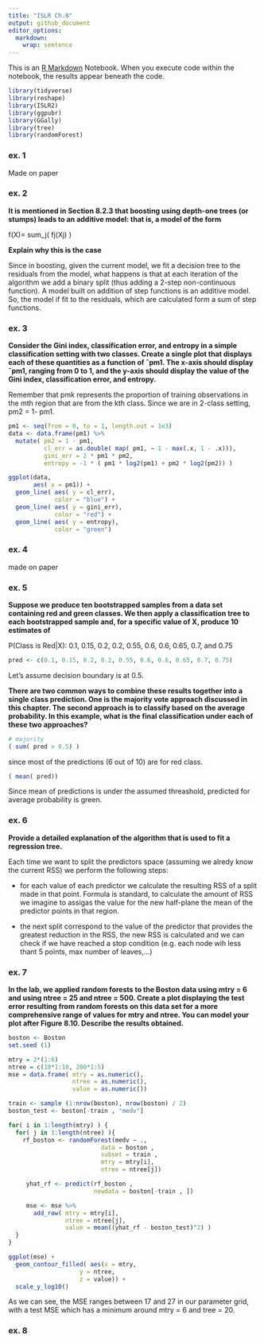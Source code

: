 ```yaml
---
title: "ISLR Ch.8"
output: github_document
editor_options: 
  markdown: 
    wrap: sentence
---
```


This is an [R Markdown](http://rmarkdown.rstudio.com) Notebook.
When you execute code within the notebook, the results appear beneath the code.

```r
library(tidyverse)
library(reshape)
library(ISLR2)
library(ggpubr)
library(GGally)
library(tree)
library(randomForest)
```

### ex. 1

Made on paper

### ex. 2

**It is mentioned in Section 8.2.3 that boosting using depth-one trees (or stumps) leads to an additive model: that is, a model of the form **

f(X)= sum_j( fj(Xj) )

**Explain why this is the case**

Since in boosting, given the current model, we fit a decision tree to the residuals from the model, what happens is that at each iteration of the algorithm we add a binary split (thus adding a 2-step non-continuous function). A model built on addition of step functions is an additive model. So, the model if fit to the residuals, which are calculated form a sum of step functions.

### ex. 3

**Consider the Gini index, classification error, and entropy in a simple classification setting with two classes. Create a single plot that displays each of these quantities as a function of ˆpm1. The x-axis should display ˆpm1, ranging from 0 to 1, and the y-axis should display the value of the Gini index, classification error, and entropy.**

Remember that pmk represents the proportion of training observations in the mth region that are from the kth class. Since we are in 2-class setting, pm2 = 1- pm1.

```r
pm1 <- seq(from = 0, to = 1, length.out = 1e3)
data <- data.frame(pm1) %>% 
  mutate( pm2 = 1 - pm1,
          cl_err = as.double( map( pm1, ∼ 1 - max(.x, 1 - .x))),
          gini_err = 2 * pm1 * pm2,
          entropy = -1 * ( pm1 * log2(pm1) + pm2 * log2(pm2)) )

ggplot(data,
       aes( x = pm1)) +
  geom_line( aes( y = cl_err),
             color = "blue") +
  geom_line( aes( y = gini_err),
             color = "red") +
  geom_line( aes( y = entropy),
             color = "green")
```

### ex. 4

made on paper

### ex. 5

**Suppose we produce ten bootstrapped samples from a data set containing red and green classes. We then apply a classification tree to each bootstrapped sample and, for a specific value of X, produce 10 estimates of** 

P(Class is Red|X): 0.1, 0.15, 0.2, 0.2, 0.55, 0.6, 0.6, 0.65, 0.7, and 0.75

```r
pred <- c(0.1, 0.15, 0.2, 0.2, 0.55, 0.6, 0.6, 0.65, 0.7, 0.75)
```

Let's assume decision boundary is at 0.5.

**There are two common ways to combine these results together into a single class prediction. One is the majority vote approach discussed in this chapter. The second approach is to classify based on the average probability. In this example, what is the final classification under each of these two approaches?**

```r
# majority
( sum( pred > 0.5) )
```

since most of the predictions (6 out of 10) are for red class.

```r
( mean( pred))
```

Since mean of predictions is under the assumed threashold, predicted for average probability is green.

### ex. 6

**Provide a detailed explanation of the algorithm that is used to fit a regression tree.**

Each time we want to split the predictors space (assuming we alredy know the current RSS) we perform the following steps:

- for each value of each predictor we calculate the resulting RSS of a split made in that point. Formula is standard, to calculate the amount of RSS we imagine to assigas the value for the new half-plane the mean of the predictor points in that region.

- the next split correspond to the value of the predictor that provides the greatest reduction in the RSS, the new RSS is calculated and we can check if we have reached a stop condition (e.g. each node wih less thant 5 points, max number of leaves,...)
 
### ex. 7

**In the lab, we applied random forests to the Boston data using mtry = 6 and using ntree = 25 and ntree = 500. Create a plot displaying the test error resulting from random forests on this data set for a more comprehensive range of values for mtry and ntree. You can model your plot after Figure 8.10. Describe the results obtained.**

```r
boston <- Boston
set.seed (1) 

mtry = 2*(1:6)
ntree = c(10*1:10, 200*1:5)
mse = data.frame( mtry = as.numeric(), 
                  ntree = as.numeric(), 
                  value = as.numeric())

train <- sample (1:nrow(boston), nrow(boston) / 2)
boston_test <- boston[-train , "medv"]

for( i in 1:length(mtry) ) {
  for( j in 1:length(ntree) ){
    rf_boston <- randomForest(medv ∼ ., 
                          data = boston , 
                          subset = train , 
                          mtry = mtry[i],
                          ntree = ntree[j])

     yhat_rf <- predict(rf_boston , 
                        newdata = boston[-train , ])

     mse <- mse %>% 
       add_row( mtry = mtry[i],
                ntree = ntree[j],
                value = mean((yhat_rf - boston_test)^2) )
  }
}

ggplot(mse) +
  geom_contour_filled( aes(x = mtry,
                    y = ntree,
                    z = value)) +
  scale_y_log10()
```

As we can see, the MSE ranges between 17 and 27 in our parameter grid, with a test MSE which has a minimum around mtry = 6 and tree = 20.

### ex. 8



